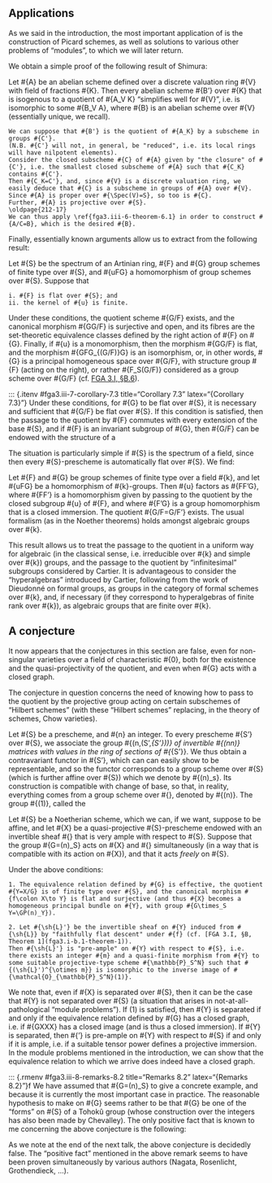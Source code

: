 ## Applications {#fga3.iii-7}

As we said in the introduction, the most important application of \ref{fga3.iii-6-theorem-6.1} is the construction of Picard schemes, as well as solutions to various other problems of "modules", to which we will later return.

We obtain a simple proof of the following result of Shimura:

::: {.itenv #fga3.iii-7-proposition-7.1 title="Proposition 7.1" latex="{Proposition 7.1}"}
  Let #{A} be an abelian scheme defined over a discrete valuation ring #{V} with field of fractions #{K}.
  Then every abelian scheme #{B'} over #{K} that is isogenous to a quotient of #{A\otimes_V K} "simplifies well for #{V}", i.e. is isomorphic to some #{B\otimes_V A}, where #{B} is an abelian scheme over #{V} (essentially unique, we recall).
:::

::: {.proof}
    We can suppose that #{B'} is the quotient of #{A_K} by a subscheme in groups #{C'}.
    (N.B. #{C'} will not, in general, be "reduced", i.e. its local rings will have nilpotent elements).
    Consider the closed subscheme #{C} of #{A} given by "the closure" of #{C'}, i.e. the smallest closed subscheme of #{A} such that #{C_K} contains #{C'}.
    Then #{C_K=C'}, and, since #{V} is a discrete valuation ring, we easily deduce that #{C} is a subscheme in groups of #{A} over #{V}.
    Since #{A} is proper over #{\Spec(V)=S}, so too is #{C}.
    Further, #{A} is projective over #{S}.
    \oldpage{212-17}
    We can thus apply \ref{fga3.iii-6-theorem-6.1} in order to construct #{A/C=B}, which is the desired #{B}.
:::

Finally, essentially known arguments allow us to extract from \ref{fga3.iii-6-theorem-6.2} the following result:

::: {.itenv #fga3.iii-7-theorem-7.2 title="Theorem 7.2" latex="{Theorem 7.2}"}
  Let #{S} be the spectrum of an Artinian ring, #{F} and #{G} group schemes of finite type over #{S}, and #{u\colon F\to G} a homomorphism of group schemes over #{S}.
  Suppose that
  \todo{the following list should be i, ii, etc.}

    i. #{F} is flat over #{S}; and
    ii. the kernel of #{u} is finite.

  Under these conditions, the quotient scheme #{G/F} exists, and the canonical morphism #{G\to G/F} is surjective and open, and its fibres are the set-theoretic equivalence classes defined by the right action of #{F} on #{G}.
  Finally, if #{u} is a monomorphism, then the morphism #{G\to G/F} is flat, and the morphism #{G\times F\to G\times_{(G/F)}G} is an isomorphism, or, in other words, #{G} is a principal homogeneous space over #{G/F}, with structure group #{F} (acting on the right), or rather #{F\times_S(G/F)} considered as a group scheme over #{G/F} (cf. [FGA 3.I, §B.6](fga3.i-b.6)).
:::

::: {.itenv #fga3.iii-7-corollary-7.3 title="Corollary 7.3" latex="{Corollary 7.3}"}
  Under these conditions, for #{G} to be flat over #{S}, it is necessary and sufficient that #{G/F} be flat over #{S}.
  If this condition is satisfied, then the passage to the quotient by #{F} commutes with every extension of the base #{S}, and if #{F} is an invariant subgroup of #{G}, then #{G/F} can be endowed with the structure of a \em{quotient group} of #{G} by #{F}.
:::

The situation is particularly simple if #{S} is the spectrum of a field, since then every #{S}-prescheme is automatically flat over #{S}.
We find:

::: {.itenv #fga3.iii-7-corollary-7.4 title="Corollary 7.4" latex="{Corollary 7.4}"}
  Let #{F} and #{G} be group schemes of finite type over a field #{k}, and let #{u\colon F\to G} be a homomorphism of #{k}-groups.
  Then #{u} factors as #{F\to F'\to G}, where #{F\to F'} is a homomorphism given by passing to the quotient by the closed subgroup #{\Ker u} of #{F}, and where #{F'\to G} is a group homomorphism that is a closed immersion.
  The quotient #{G/F=G/F'} exists.
  The usual formalism (as in the Noether theorems) holds amongst algebraic groups over #{k}.
:::

This result allows us to treat the passage to the quotient in a uniform way for algebraic (in the classical sense, i.e. irreducible over #{k} and simple over #{k}) groups, and the passage to the quotient by "infinitesimal" subgroups considered by Cartier.
\oldpage{212-18}
It is advantageous to consider the "hyperalgebras" introduced by Cartier, following from the work of Dieudonné on formal groups, as groups in the category of formal schemes over #{k}, and, if necessary (if they correspond to hyperalgebras of finite rank over #{k}), as algebraic groups that are finite over #{k}.


## A conjecture {#fga3.iii-8}

::: {.rmenv title="Remark" latex="{Remark}"}
  \comp
  It now appears that the conjectures in this section are false, even for non-singular varieties over a field of characteristic #{0}, both for the existence and the quasi-projectivity of the quotient, and even when #{G} acts with a closed graph.
:::

The conjecture in question concerns the need of knowing how to pass to the quotient by the projective group acting on certain subschemes of "Hilbert schemes" (with these "Hilbert schemes" replacing, in the theory of schemes, Chow varieties).

Let #{S} be a prescheme, and #{n} an integer.
To every prescheme #{S'} over #{S}, we associate the group #{\GL(n,\Gamma(S',\mathcal{O}_{S'}))} of invertible #{(n\times n)} matrices with values in the ring of sections of #{\mathcal{O}_{S'}}.
We thus obtain a contravariant functor in #{S'}, which can can easily show to be representable, and so the functor corresponds to a group scheme over #{S} (which is further affine over #{S}) which we denote by #{\GL(n)_s}.
Its construction is compatible with change of base, so that, in reality, everything comes from a group scheme over #{\mathbb{Z}}, denoted by #{\GL(n)}.
The group #{\GL(1)}, called the \em{multiplicative group}, and often denoted by #{\Gm}, corresponds to the functor #{S\mapsto\Gamma(S,\mathcal{O}_S)^*}, with the latter being the group of "units" over #{S}.
We have an evident homomorphism #{\GL(1)\to\GL(n)}, and we can easily construct the quotient group, denoted by #{\GP(n-1)}, and called the \emph{projective group of degree #{(n-1)} over #{\mathbb{Z}}}.
It represents the functor that sends #{S} to the group of sections of the sheaf #{\sGL(n)_S/\sGL(1)_S}, where #{\sGL(n)_S} denotes the sheaf of germs of sections of #{\GL(n)_S} over #{S}.
(Note that sections of #{\GP(n-1)_S} over #{S} do not, in general, come from sections of #{\GL(n)_S} over #{S}!)
Note that we can prove that #{\GL(n-1)} equally represents the functor #{S\mapsto\Aut_S(\mathbb{P}_S^{n-1})} (where #{\mathbb{P}_S^{n-1}} is the projective-type scheme of relative dimension #{(n-1)} over #{S}), at least when #{S} is Noetherian.
It is in this way that it appears in the theory of modules.

Let #{S} be a Noetherian scheme, which we can, if we want, suppose to be affine, and let #{X} be a quasi-projective #{S}-prescheme endowed with an invertible sheaf #{\sh{L}} that is very ample with respect to #{S}.
\oldpage{212-19}
Suppose that the group #{G=\GP(n)_S} acts on #{X} and #{\sh{L}} simultaneously (in a way that is compatible with its action on #{X}), and that it acts _freely_ on #{S}.

::: {.itenv #fga3.iii-8-conjecture-8.1 title="Conjecture 8.1" latex="{Conjecture 8.1}"}
  Under the above conditions:

    1. The equivalence relation defined by #{G} is effective, the quotient #{Y=X/G} is of finite type over #{S}, and the canonical morphism #{f\colon X\to Y} is flat and surjective (and thus #{X} becomes a homogeneous principal bundle on #{Y}, with group #{G\times_S Y=\GP(n)_Y}).

    2. Let #{\sh{L}'} be the invertible sheaf on #{Y} induced from #{\sh{L}} by "faithfully flat descent" under #{f} (cf. [FGA 3.I, §B, Theorem 1](fga3.i-b.1-theorem-1)).
    Then #{\sh{L}'} is "pre-ample" on #{Y} with respect to #{S}, i.e. there exists an integer #{m} and a quasi-finite morphism from #{Y} to some suitable projective-type scheme #{\mathbb{P}_S^N} such that #{(\sh{L}')^{\otimes m}} is isomorphic to the inverse image of #{\mathcal{O}_{\mathbb{P}_S^N}(1)}.
:::

We note that, even if #{X} is separated over #{S}, then it can be the case that #{Y} is not separated over #{S} (a situation that arises in not-at-all-pathological "module problems").
If (1) is satisfied, then #{Y} is separated if and only if the equivalence relation defined by #{G} has a closed graph, i.e. if #{G\times X\to X\times X} has a closed image (and is thus a closed immersion).
If #{Y} is separated, then #{\sh{L}'} is pre-ample on #{Y} with respect to #{S} if and only if it is ample, i.e. if a suitable tensor power defines a projective immersion.
In the module problems mentioned in the introduction, we can show that the equivalence relation to which we arrive does indeed have a closed graph.

::: {.rmenv #fga3.iii-8-remarks-8.2 title="Remarks 8.2" latex="{Remarks 8.2}"}f
  We have assumed that #{G=\GP(n)_S} to give a concrete example, and because it is currently the most important case in practice.
  The reasonable hypothesis to make on #{G} seems rather to be that #{G} be one of the "forms" on #{S} of a Tohokû group (whose construction over the integers has also been made by Chevalley).
  The only positive fact that is known to me concerning the above conjecture is the following:
  \em{Let #{X} be an affine scheme over a field #{k} of characteristic #{0}, on which the group #{\GL(n)_k} or #{\GP(n-1)_k} acts freely. Then the equivalence relation defined by #{G} is effective, the quotient #{X/G} is affine, and the morphism #{X\to X/G} is flat and surjective.}
  The proof uses the following fact (that, for now, has only been proven in characteristic #{0}):
  if we let #{G} act on the affine ring #{A} of #{G}, considered as a vector space over #{k}, then the trivial representation of #{G} only appears once (in a composition series of a vector subspace of finite dimension over #{k} that is stable under #{G}).
  \oldpage{212-20}
  It seems possible that a systematic use of the theory of linear representations of #{G} would give a proof of the conjecture, or at least when we work over a base field.
  When we are no longer working over a base field, the author knows nothing.
:::

::: {.rmenv title="Remark" latex="{Remark}"}
  \comp
  As we note at the end of the next talk, the above conjecture is decidedly false.
  The "positive fact" mentioned in the above remark seems to have been proven simultaneously by various authors (Nagata, Rosenlicht, Grothendieck, ...).
:::
